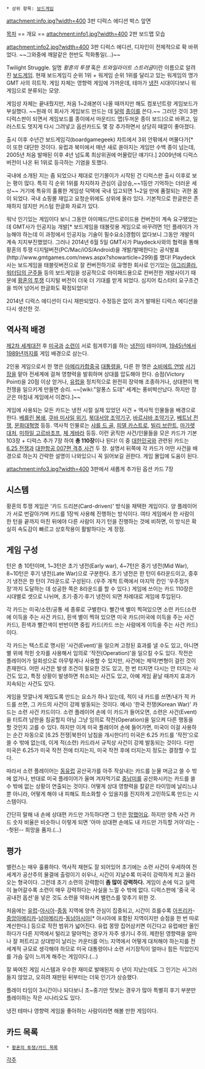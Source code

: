 * 상위 항목: [[보드게임]]
attachment:info.jpg?width=400
3판 디럭스 에디션 박스 앞면

[[목차]]
﻿== 개요 ==
attachment:info1.jpg?width=400
2판 보드맵 모습

attachment:info2.jpg?width=400
3판 디럭스 에디션, 디자인이 전체적으로 확 바뀌었다. ~~그와중에 깨알같은 한반도 적화통일(...)~~

Twilight Struggle. 일명 ''황혼의 투쟁'' 혹은 ''트와일라이트 스트러글''이란 이름으로 알려진 [[보드게임]]. 현재 보드게임긱 순위 1위 + 워게임 순위 1위를 달리고 있는 워게임의 명가 GMT 사의 히트작. 게임 자체는 영향력 게임에 가까운데, 테마가 [[냉전]] 시대이다보니 워게임으로 분류되는 모양.﻿
 
게임성 자체는 끝내줬지만, 처음 1~2쇄본이 나올 때까지만 해도 컴포넌트랑 게임보드가 부실했다. ~~원래 이 회사가 게임보드 만드는 데 [[달력]] [[종이]]를 쓴다.~~ 그러던 것이 3판 디럭스판이 되면서 게임보드를 종이에서 마운티드 맵(두꺼운 종이 보드)으로 바뀌고, 일러스트도 멋지게 다시 그려넣고 옵션카드도 몇 장 추가하면서 상당히 때깔이 좋아졌다.﻿

출시 이후 수년간 보드게임긱(boardgamegeek) 차트에서 3위 안팎에서 머물다가[* 이 또한 대단한 것이다. 유럽과 북미에서 매년 새로 쏟아지는 게임만 수백 종이 넘는데, 2005년 처음 발매된 이후 4년 넘도록 최상위권에 머물렀단 얘기다.] 2009년에 디럭스 버전이 나온 뒤 1위로 등극하는 기염을 토했다.﻿

국내에 소개된 지는 좀 되었으나 제대로 인기몰이가 시작된 건 디럭스판 출시 이후로 보는 평이 많다. 특히 긱 순위 1위를 차지하자 관심이 급상승,~~1등만 기억하는 더러운 세상~~ 거기에 특유의 훌륭한 게임성 덕택에 국내 입고되면 1~2일 만에 품절되는 귀한 몸이 되었다. 국내 쇼핑몰 재입고 요청순위에도 상위에 올라 있다. 기본적으로 한글판은 존재하지 않지만 커스텀 한글화 자료가 있다.

워낙 인기있는 게임이다 보니 그동안 아이패드/안드로이드용 컨버전이 계속 요구됐었는데 GMT사가 인공지능 개발[* 보드게임을 태블릿용 게임으로 바꾸려면 1인 플레이가 가능해야 하는데 이 과정에서 인공지능 기술이 필수요소]경험이 없다보니 그동안 개발이 계속 지지부진했었다. 그러나 2014년 6월 5일 GMT사가 Playdeck사와의 협력을 통해 황혼의 투쟁 디지털버전(PC/Mac/iOS/Android)을 개발/발매한다는 공식발표(http://www.gmtgames.com/news.aspx?showarticle=299)를 했다! Playdeck사는 보드게임을 태블릿버전으로 잘 컨버전하기로 유명한 회사로 인기있는 [[아그리콜라]],[[워터딥의 군주들]] 등의 보드게임을 성공적으로 아이패드용으로 컨버전한 개발사이기 때문에 [[황혼의 투쟁]] 디지털 버전이 더욱 더 기대를 받게 되었다. 심지어 킼스타터 요구조건을 띄어 넘어서 한글화도 확정되었다!

2014년 디럭스 에디션이 다시 재판되었다. 수정등은 없이 과거 발매된 디럭스 에디션을 다시 생산한 것.

== 역사적 배경 == 
[[제2차 세계대전]] 후 [[미국]]과 [[소련]]이 서로 힘겨루기를 하는 [[냉전]]이 테마이며, [[1945년]]에서 [[1989년]]까지를 게임 배경으로 삼는다.

2인용 게임으로서 한 명은 [[미국|아메리카합중국]] [[대통령]]을, 다른 한 명은 [[소련|소비에트 연방]] [[서기장]]을 맡아 전세계에 걸쳐 영향력을 발휘하며 상대를 압도해야 한다. 승점(Victory Point)을 20점 이상 얻거나, [[유럽]]을 정치적으로 완전히 장악해 조종하거나, 상대편이 핵전쟁을 일으키게 만들면 승리. ~~[wiki:"알퐁스 도데" 세계는 풍비박산났다. 하지만 장군은 마침내 게임에서 이겼다.]~~

게임에 사용되는 모든 카드는 냉전 시절 실제 있었던 사건 + 역사적 인물들을 배경으로 한다. [[베를린 봉쇄]], [[쿠바 미사일 위기]], [[북대서양 조약기구]], [[바르샤바 조약기구]], [[베트남 전쟁]], [[문화대혁명]] 등등. 역사적 인물로는 [[샤를 드 골]], [[피델 카스트로]], [[빌리 브란트]], [[마가렛 대처]], [[미하일 고르바초프]], [[체 게바라]] 등등. 이런 굵직한 사건/인물들을 모은 카드가 기본 103장 + 디럭스 추가 7장 하여 '''총 110장'''이나 된다! 이 중 [[대한민국]]와 관련된 카드는 [[6.25 전쟁]]과 [[대한항공 007편 격추 사건]] 두 장. 설명서 뒤쪽에 각 카드가 어떤 사건을 배경으로 하는지 간략한 설명이 나와있으니 꼭 읽어보길 권한다. 게임 몰입에 도움이 된다.

attachment:info3.jpg?width=400
3판에서 새롭게 추가된 옵션 카드 7장

== 시스템 ==
황혼의 투쟁 게임은 '카드 드리븐(Card-driven)' 방식을 채택한 게임이다. 양 플레이어가 서로 번갈아가며 카드를 1장씩 사용해 진행하는 방식이다. 여타 게임에서 한 사람이 한 턴을 끝까지 마친 뒤에야 다른 사람이 자기 턴을 진행하는 것에 비하면, 이 방식은 확실히 속도감이 빠르고 상호작용이 활발하다는 게 장점.

== 게임 구성 ==
턴은 총 10턴이며, 1~3턴은 초기 냉전(Early war), 4~7턴은 중기 냉전(Mid War), 8~10턴은 후기 냉전(Late War)으로 구분한다. 초기 냉전은 한 턴이 6라운드이고, 중후기 냉전은 한 턴이 7라운드로 구성된다. (우주 개척 트랙에서 마지막 칸인 '우주정거장'까지 도달하는 데 성공한 쪽은 8라운드를 할 수 있다.) 게임에 쓰이는 카드 110장은 시대별로 셋으로 나뉘며, 초기·중기·후기 냉전이 되면 차례대로 게임에 투입된다.

각 카드는 미국/소련/공통 세 종류로 구별한다. 빨간색 별이 찍혀있으면 소련 카드(소련에 이득을 주는 사건 카드), 흰색 별이 찍혀 있으면 미국 카드(미국에 이득을 주는 사건 카드), 흰색과 빨간색이 반반이면 중립 카드(카드 쓰는 사람에게 이득을 주는 사건 카드)이다.

각 카드는 텍스트로 명시된 '사건(Event)'을 일으켜 고정된 효과를 낼 수도 있고, 아니면 별 위에 적힌 숫자를 사용해서 임의로 '작전(Operation)'을 일으킬 수도 있다. 작전은 플레이어가 일회성으로 아무렇게나 사용할 수 있지만, 사건에는 제약/변형이 걸린 것이 존재한다. 어떤 사건은 발생 조건이 필요한 것도 있고, 한 번 터지면 다시는 안 터지는 사건도 있고, 특정 상황이 발생하면 취소되는 사건도 있고, 아예 게임 끝날 때까지 효과가 지속되는 사건도 있다.

게임을 맛깔나게 재밌도록 만드는 요소가 하나 있는데, 적이 내 카드를 쓰면/내가 적 카드를 쓰면, 그 카드의 사건이 강제 발동되는 것이다.
예시) '한국 전쟁(Korean War)' 카드는 소련 사건 카드이다. 소련 플레이어 손에 이 카드가 들어오면, 소련은 사건(Event)을 터트려 남한을 침공할지 아님 그냥 임의로 작전(Operation)을 일으켜 다른 행동을 할 것인지 고를 수 있다. 하지만 이게 미국 플레이어 손에 들어가면, 미국이 이걸 사용하는 순간 자동으로 [6.25 전쟁|북한이 남침을 개시한다!!]
미국은 6.25 카드를 '작전'으로 쓸 수 밖에 없는데, 이게 적(소련) 카드라서 규칙상 사건이 강제 발동되는 것이다. 다만 미국은 6.25가 미국 작전 전에 터지는지, 미국 작전 후에 터지는지 정도는 결정할 수 있다.

따라서 소련 플레이어는 [[동유럽]] 공산국가를 아주 작살내는 카드를 눈물 머금고 쓸 수 밖에 없거나, 반대로 미국 플레이어가 울며 겨자먹기로 [[중남미]]를 공산화시키는 카드를 쓸 수 밖에 없는 상황이 연출되는 것이다. 어떻게 상대 영향력을 칼같은 타이밍에 날리느냐 뿐 아니라, 어떻게 해야 내 피해도 최소화할 수 있을지를 진지하게 고민하도록 만드는 시스템이다.

간단히 말해 내 손에 상대편 카드만 가득하다면 그 턴은 [[망했어요]]. 하지만 양측 사건 카드 숫자 비율은 비슷하니 이렇게 되면 '아마 상대편 손에도 내 카드만 가득할 거야'라는 --헛된-- 희망을 품자.(…)

== 평가 ==
밸런스는 매우 훌륭하다. 역사적 재현도 잘 되어있어 초기에는 소련 사건이 우세하여 전 세계가 공산주의 물결에 출렁이기 쉬우나, 시간이 지날수록 미국이 강력하게 치고 올라오는 형국이다. 그런데 초기 소련의 강력함이 '''좀 많이 강력하다.''' 게임이 손에 익고 실력이 늘어갈수록 소련이 매우 강력하다는 사실을 느낄 수 밖에 없다. 디럭스판에 '중국 국공내전 옵션'을 넣은 것도 소련을 약화시켜 밸런스를 맞추기 위한 것.

처음에는 [[유럽]]-[[아시아]]-[[중동]] 지역에 양측 관심이 집중되고, 시간이 흐를수록 [[아프리카]]- [[중앙아메리카]]-[[남아메리카]]-[[동남아시아]][* 아시아에 포함된 지역이지만 승점을 한 번 따로 계산한다.] 등으로 작전 범위가 넓어진다. 유럽 몽땅 집어삼키면 이긴다고 유럽에만 올인하다가 다른 지역에서 털리고 말아먹는 경우가 자주 생기니 주의. 제한된 영향력을 얼마나 잘 퍼트리고 상대방이 날리는 카운터를 어느 지역에서 어떻게 대처해야 하는지를 전세계적 규모로 생각해야 하므로 미국 대통령이나 소련 서기장직이 얼마나 힘든 직업인지를 가슴 깊이 느끼게 해주는 게임이다.(…)
 
잘 짜여진 게임 시스템과 우수한 재미로 발매된지 수 년이 지났는데도 그 인기는 사그러들지 않았고, 오히려 재판된 뒤부터는 더욱 인기가 상승했다.

플레이 타임이 3시간이나 되다보니 초~중기만 맛보는 경우가 많아 특별히 후기 부분만 플레이하는 작은 시나리오도 있다.
 
냉전 테마나 영향력 게임을 좋아하는 사람이라면 해볼 만한 게임이다.

== 카드 목록 ==
 * [[황혼의 투쟁/카드 목록]]

[[각주]]
